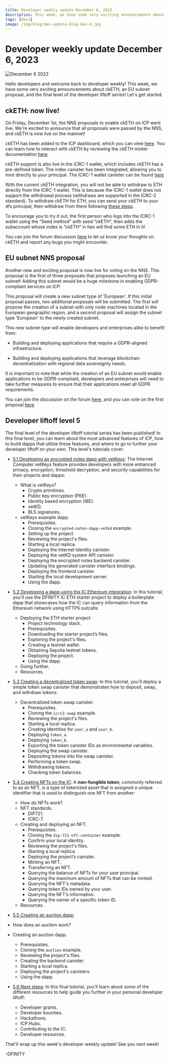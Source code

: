 ```yaml
---
title: Developer weekly update December 6, 2023
description: This week, we have some very exciting announcements about ckETH, an EU subnet proposal, and the final level of the developer liftoff series!
tags: [Devs]
image: /img/blog/dev-update-blog-dev-6.jpg
---
```


# Developer weekly update December 6, 2023

![December 6 2023](../../static/img/blog/dev-update-blog-dev-6.jpg)

Hello developers and welcome back to developer weekly! This week, we have some very exciting announcements about ckETH, an EU subnet proposal, and the final level of the developer liftoff series! Let's get started.

## ckETH: now live!

On Friday, December 1st, the NNS proposals to enable ckETH on ICP went live. We're excited to announce that all proposals were passed by the NNS, and ckETH is now live on the mainnet!

ckETH has been added to the ICP dashboard, which you can view [here](https://dashboard.internetcomputer.org/ethereum). You can learn how to interact with ckETH by reviewing the ckETH minter documentation [here](https://github.com/dfinity/ic/blob/master/rs/ethereum/cketh/minter/README.adoc).

ckETH support is also live in the ICRC-1 wallet, which includes ckETH has a pre-defined token. The index canister has been integrated, allowing you to mint directly to your principal. The ICRC-1 wallet canister can be found [here](https://e4hv6-7yaaa-aaaao-a2ida-cai.icp0.io/)

With the current ckETH integration, you will not be able to withdraw to ETH directly from the ICRC-1 wallet. This is because the ICRC-1 wallet does not support the withdrawal process (withdraws are supported in the ICRC-2 standard). To withdraw ckETH for ETH, you can send your ckETH to your dfx principal, then withdraw from there following [these steps](https://github.com/timohanke/ic/blob/d34903fc2c41e2cff5df86248628f5d0b4fd7168/rs/ethereum/cketh/minter/README.adoc#withdrawal-cketh-to-eth).

To encourage you to try it out, the first person who logs into the ICRC-1 wallet using the “Seed method” with seed “ckETH”, then adds the subaccount whose index is “ckETH” in hex will find some ETH in it!

You can join the forum discussion [here](https://forum.dfinity.org/t/cketh-a-canister-issued-ether-twin-token-on-the-ic/22819/95) to let us know your thoughts on ckETH and report any bugs you might encounter.

## EU subnet NNS proposal

Another new and exciting proposal is now live for voting on the NNS. This proposal is the first of three proposals that proposes launching an EU subnet! Adding this subnet would be a huge milestone in enabling GDPR-compliant services on ICP.

This proposal will create a new subnet type of 'European'. If this initial proposal passes, two additional proposals will be submitted. The first will propose the creation of a subnet with only node machines located in the European geographic region, and a second proposal will assign the subnet type 'European' to the newly created subnet.

This new subnet type will enable developers and enterprises alike to benefit from:

- Building and deploying applications that require a GDPR-aligned infrastructure.

- Building and deploying applications that leverage blockchain decentralization with regional data sovereignty needs.

It is important to note that while the creation of an EU subnet would enable applications to be GDPR-compliant, developers and enterprises will need to take further measures to ensure that their applications meet all GDPR requirements.

You can join the discussion on the forum [here](https://forum.dfinity.org/t/european-subnet-on-the-internet-computer-a-step-toward-gdpr-ready-infrastructure/25110), and you can vote on the first proposal [here](https://nns.ic0.app/proposal/?u=qoctq-giaaa-aaaaa-aaaea-cai&proposal=126328)

## Developer liftoff level 5

The final level of the developer liftoff tutorial series has been published! In this final level, you can learn about the most advanced features of ICP, how to build dapps that utilize these features, and where to go to further your developer liftoff on your own. This level's tutorials cover:

- [5.1 Developing an encrypted notes dapp with vetKeys](/docs/tutorials/developer-liftoff/level-5/5.1-vetKeys-tutorial): The Internet Computer vetKeys feature provides developers with more enhanced privacy, encryption, threshold decryption, and security capabilities for their projects and dapps:
    - What is vetKeys?
        - Crypto primitives.
        - Public key encryption (PKE).
        - Identity based encryption (IBE).
        - vetKD.
        - BLS signatures.
    - vetKeys example dapp.
        - Prerequisites.
        - Closing the `encrypted-notes-dapp-vetkd` example.
        - Setting up the project.
        - Reviewing the project's files.
        - Starting a local replica.
        - Deploying the Internet Identity canister.
        - Deploying the vetKD system API canister.
        - Deploying the encrypted notes backend canister.
        - Updating the generated canister interface bindings.
        - Deploying the frontend canister.
        - Starting the local development server.
        - Using the dapp.

- [5.2 Developing a dapp using the IC Ethereum integration](/docs/tutorials/developer-liftoff/level-5/5.2-ICP-ETH-tutorial): In this tutorial, you'll use the DFINITY IC ETH starter project to deploy a boilerplate dapp that showcases how the IC can query information from the Ethereum network using HTTPS outcalls:
    - Deploying the ETH starter project.
        - Project technology stack.
        - Prerequisites.
        - Downloading the starter project’s files.
        - Exploring the project's files.
        - Creating a testnet wallet.
        - Obtaining Sepolia testnet tokens.
        - Deploying the project.
        - Using the dapp.
    - Going further.
    - Resources.

- [5.3 Creating a decentralized token swap](/docs/tutorials/developer-liftoff/level-5/5.3-token-swap-tutorial): In this tutorial, you'll deploy a simple token swap canister that demonstrates how to deposit, swap, and withdraw tokens:
    - Decentralized token swap canister.
        - Prerequisites.
        - Cloning the `icrc2-swap` example.
        - Reviewing the project's files.
        - Starting a local replica.
        - Creating identities for `user_a` and `user_b`.
        - Deploying `token_a`.
        - Deploying `token_b`.
        - Exporting the token canister IDs as environmental variables.
        - Deploying the swap canister.
        - Depositing tokens into the swap canister.
        - Performing a token swap.
        - Withdrawing tokens.
        - Checking token balances.


- [5.4 Creating NFTs on the IC](/docs/tutorials/developer-liftoff/level-5/5.4-NFT-tutorial): A **non-fungible token**, commonly referred to as an NFT, is a type of tokenized asset that is assigned a unique identifier that is used to distinguish one NFT from another:
    - How do NFTs work?
    - NFT standards.
        - DIP721.
        - ICRC-7.
    - Creating and deploying an NFT.
        - Prerequisites.
        - Cloning the `dip-721-nft-container` example.
        - Confirm your local identity.
        - Reviewing the project's files.
        - Starting a local replica.
        - Deploying the project’s canister.
        - Minting an NFT.
        - Transferring an NFT.
        - Querying the balance of NFTs for your user principal.
        - Querying the maximum amount of NFTs that can be minted.
        - Querying the NFT's metadata.
        - Querying token IDs owned by your user.
        - Querying the NFT’s information.
        - Querying the owner of a specific token ID.
    - Resources.

- [5.5 Creating an auction dapp](/docs/tutorials/developer-liftoff/level-5/5.5-auction-tutorial):
- How does an auction work?
- Creating an auction dapp.
    - Prerequisites.
    - Cloning the `auction` example.
    - Reviewing the project's files.
    - Creating the backend canister.
    - Starting a local replica.
    - Deploying the project's canisters.
    - Using the dapp.

- [5.6 Next steps](/docs/tutorials/developer-liftoff/level-5/5.6-next-steps): In this final tutorial, you'll learn about some of the different resources to help guide you further in your personal developer liftoff:
    - Developer grants.
    - Developer bounties.
    - Hackathons.
    - ICP.Hubs.
    - Contributing to the IC.
    - Developer resources.

That'll wrap up this week's developer weekly update! See you next week!

-DFINITY

